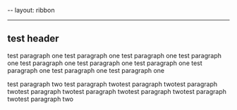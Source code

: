 --
layout: ribbon

---


## test header

test paragraph one  test paragraph one test paragraph one test paragraph one test paragraph one test paragraph one test paragraph one test paragraph one test paragraph one test paragraph one 

test paragraph two test paragraph twotest paragraph twotest paragraph twotest paragraph twotest paragraph twotest paragraph twotest paragraph twotest paragraph two